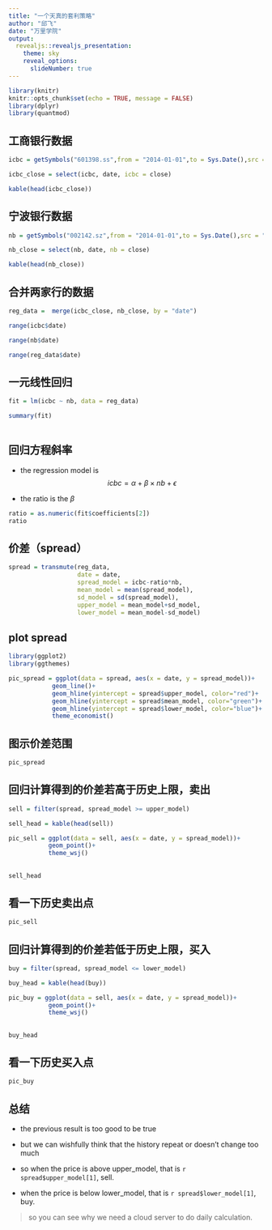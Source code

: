 ```yaml
---
title: "一个天真的套利策略"
author: "邱飞"
date: "万里学院"
output:
  revealjs::revealjs_presentation:
    theme: sky
    reveal_options:
      slideNumber: true
---
```


```r
library(knitr)
knitr::opts_chunk$set(echo = TRUE, message = FALSE)
library(dplyr)
library(quantmod)
```

## 工商银行数据

```r

icbc = getSymbols("601398.ss",from = "2014-01-01",to = Sys.Date(),src = "google",auto.assign=FALSE)

icbc_close = select(icbc, date, icbc = close)

kable(head(icbc_close))

```


## 宁波银行数据

```r

nb = getSymbols("002142.sz",from = "2014-01-01",to = Sys.Date(),src = "google",auto.assign=FALSE)

nb_close = select(nb, date, nb = close)

kable(head(nb_close))

```

## 合并两家行的数据

```r
reg_data =  merge(icbc_close, nb_close, by = "date")

range(icbc$date)

range(nb$date)

range(reg_data$date)


```


## 一元线性回归

```r

fit = lm(icbc ~ nb, data = reg_data)

summary(fit)



```

## 回归方程斜率
- the regression model is 
$$ icbc = \alpha + \beta \times nb + \epsilon $$

- the ratio is the $\beta$

```r
ratio = as.numeric(fit$coefficients[2])
ratio
```


## 价差（spread）

```r

spread = transmute(reg_data,
                   date = date,
                   spread_model = icbc-ratio*nb,
                   mean_model = mean(spread_model),
                   sd_model = sd(spread_model),
                   upper_model = mean_model+sd_model,
                   lower_model = mean_model-sd_model)

```


## plot spread

```r

library(ggplot2)
library(ggthemes)

pic_spread = ggplot(data = spread, aes(x = date, y = spread_model))+
            geom_line()+
            geom_hline(yintercept = spread$upper_model, color="red")+
            geom_hline(yintercept = spread$mean_model, color="green")+
            geom_hline(yintercept = spread$lower_model, color="blue")+
            theme_economist()

```

## 图示价差范围

```r
pic_spread
```


## 回归计算得到的价差若高于历史上限，卖出

```r

sell = filter(spread, spread_model >= upper_model)

sell_head = kable(head(sell))

pic_sell = ggplot(data = sell, aes(x = date, y = spread_model))+
           geom_point()+
           theme_wsj()
```

##

```r
sell_head
```


## 看一下历史卖出点

```r
pic_sell
```


## 回归计算得到的价差若低于历史上限，买入

```r

buy = filter(spread, spread_model <= lower_model)

buy_head = kable(head(buy))

pic_buy = ggplot(data = sell, aes(x = date, y = spread_model))+
           geom_point()+
           theme_wsj()


```

## 

```r
buy_head
```




## 看一下历史买入点

```r
pic_buy
```

## 总结

- the previous result is too good to be true

- but we can wishfully think that the history repeat or doesn't change too much

- so when the price is above upper_model, that is `r spread$upper_model[1]`, sell.

- when the price is below lower_model, that is `r spread$lower_model[1]`, buy.

> so you can see why we need a cloud server to do daily calculation.

